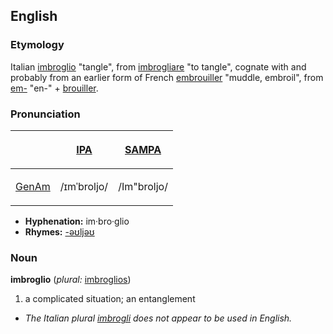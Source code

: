 ==English==

===Etymology===
Italian [[imbroglio]] "tangle", from [[imbrogliare]] "to tangle", cognate with and probably from an earlier form of French [[embrouiller]] "muddle, embroil", from [[em-]] "en-" + [[brouiller]].

===Pronunciation===
{| border=1 cellpadding=5
! !! [[w:International Phonetic Alphabet|IPA]] !! [[w:SAMPA|SAMPA]]
|-
! [[GenAm]]
| /ɪmˈbroljo/ || /Im"broljo/
|}

*'''Hyphenation:''' im·bro·glio
*'''Rhymes:''' [[Rhymes:English:-əʊljəʊ|-əʊljəʊ]]

===Noun===
'''imbroglio''' (''plural:'' [[imbroglios]])
# a complicated situation; an entanglement

*''The Italian plural [[imbrogli]] does not appear to be used in English.''